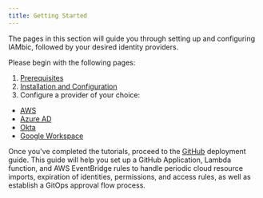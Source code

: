 ```yaml
---
title: Getting Started
---
```


The pages in this section will guide you through setting up and configuring IAMbic, followed by your desired identity providers.

Please begin with the following pages:

1. [Prerequisites](/getting_started/prerequisites)
2. [Installation and Configuration](/getting_started/install_and_configure)
3. Configure a provider of your choice:

* [AWS](/getting_started/aws)
* [Azure AD](/getting_started/azure_ad)
* [Okta](/getting_started/okta)
* [Google Workspace](/getting_started/google)

Once you've completed the tutorials, proceed to the [GitHub](/getting_started/install_and_configure#setup-github-application) deployment guide.
This guide will help you set up a GitHub Application, Lambda function, and AWS EventBridge rules to handle
periodic cloud resource imports, expiration of identities, permissions, and access rules, as well as
establish a GitOps approval flow process.